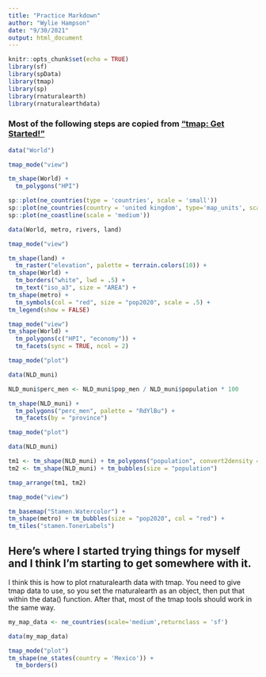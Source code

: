 ```yaml
---
title: "Practice Markdown"
author: "Wylie Hampson"
date: "9/30/2021"
output: html_document
---
```


```r
knitr::opts_chunk$set(echo = TRUE)
library(sf)
library(spData)
library(tmap)
library(sp)
library(rnaturalearth)
library(rnaturalearthdata)
```

### Most of the following steps are copied from ["tmap: Get Started!"](https://cran.r-project.org/web/packages/tmap/vignettes/tmap-getstarted.html)


```r
data("World")

tmap_mode("view")

tm_shape(World) +
  tm_polygons("HPI")
```

```r
sp::plot(ne_countries(type = 'countries', scale = 'small'))
sp::plot(ne_countries(country = 'united kingdom', type='map_units', scale = 'medium'))
sp::plot(ne_coastline(scale = 'medium'))
```

```r
data(World, metro, rivers, land)

tmap_mode("view")

tm_shape(land) +
  tm_raster("elevation", palette = terrain.colors(10)) +
tm_shape(World) +
  tm_borders("white", lwd = .5) +
  tm_text("iso_a3", size = "AREA") +
tm_shape(metro) +
  tm_symbols(col = "red", size = "pop2020", scale = .5) +
tm_legend(show = FALSE)  
```

```r
tmap_mode("view")
tm_shape(World) +
  tm_polygons(c("HPI", "economy")) +
  tm_facets(sync = TRUE, ncol = 2)
```

```r
tmap_mode("plot")

data(NLD_muni)

NLD_muni$perc_men <- NLD_muni$pop_men / NLD_muni$population * 100

tm_shape(NLD_muni) +
  tm_polygons("perc_men", palette = "RdYlBu") +
  tm_facets(by = "province")
```

```r
tmap_mode("plot")

data(NLD_muni)

tm1 <- tm_shape(NLD_muni) + tm_polygons("population", convert2density = TRUE)
tm2 <- tm_shape(NLD_muni) + tm_bubbles(size = "population")

tmap_arrange(tm1, tm2)
```

```r
tmap_mode("view")

tm_basemap("Stamen.Watercolor") +
tm_shape(metro) + tm_bubbles(size = "pop2020", col = "red") +
tm_tiles("stamen.TonerLabels")
```

## Here's where I started trying things for myself and I think I'm starting to get somewhere with it.
I think this is how to plot rnaturalearth data with tmap. You need to give tmap data to use, so you set the rnaturalearth as an object, then put that within the data() function. After that, most of the tmap tools should work in the same way.

```r
my_map_data <- ne_countries(scale='medium',returnclass = 'sf')

data(my_map_data)

tmap_mode("plot")
tm_shape(ne_states(country = 'Mexico')) +
  tm_borders()

```




